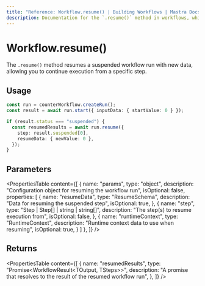 ```yaml
---
title: "Reference: Workflow.resume() | Building Workflows | Mastra Docs"
description: Documentation for the `.resume()` method in workflows, which resumes a suspended workflow run with new data.
---
```


# Workflow.resume()

The `.resume()` method resumes a suspended workflow run with new data, allowing you to continue execution from a specific step.

## Usage

```typescript
const run = counterWorkflow.createRun();
const result = await run.start({ inputData: { startValue: 0 } });

if (result.status === "suspended") {
  const resumedResults = await run.resume({
    step: result.suspended[0],
    resumeData: { newValue: 0 },
  });
}
```

## Parameters

<PropertiesTable
  content={[
    {
      name: "params",
      type: "object",
      description: "Configuration object for resuming the workflow run",
      isOptional: false,
      properties: [
        {
          name: "resumeData",
          type: "ResumeSchema",
          description: "Data for resuming the suspended step",
          isOptional: true,
        },
        {
          name: "step",
          type: "Step | Step[] | string | string[]",
          description: "The step(s) to resume execution from",
          isOptional: false,
        },
        {
          name: "runtimeContext",
          type: "RuntimeContext",
          description: "Runtime context data to use when resuming",
          isOptional: true,
        }
      ]
    },
  ]}
/>

## Returns

<PropertiesTable
  content={[
    {
      name: "resumedResults",
      type: "Promise<WorkflowResult<TOutput, TSteps>>",
      description: "A promise that resolves to the result of the resumed workflow run",
    },
  ]}
/>